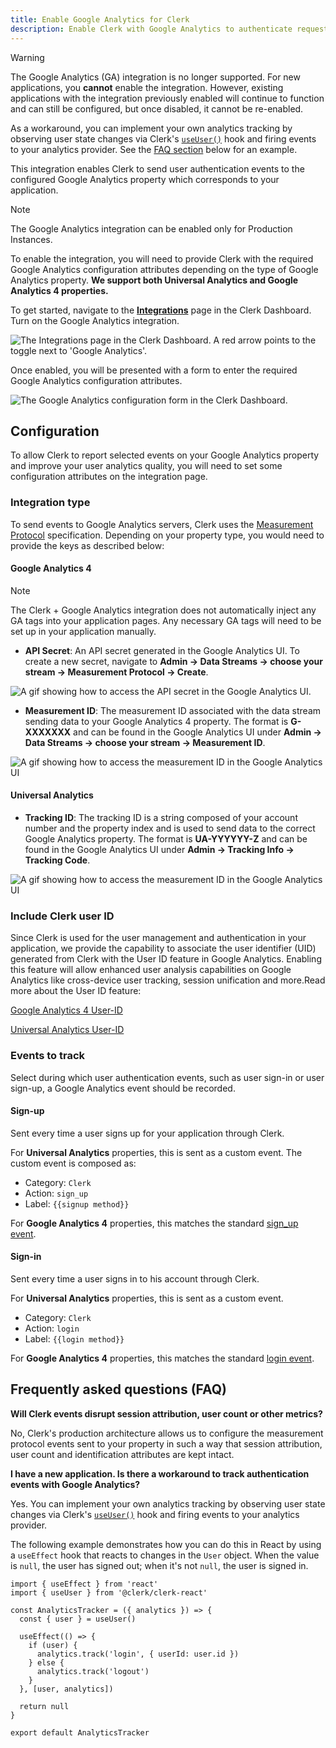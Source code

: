 ```yaml
---
title: Enable Google Analytics for Clerk
description: Enable Clerk with Google Analytics to authenticate requests to your application.
---
```


> [!WARNING]
> The Google Analytics (GA) integration is no longer supported. For new applications, you **cannot** enable the integration. However, existing applications with the integration previously enabled will continue to function and can still be configured, but once disabled, it cannot be re-enabled.
>
> As a workaround, you can implement your own analytics tracking by observing user state changes via Clerk's [`useUser()`](/docs/references/hooks/use-user) hook and firing events to your analytics provider. See the [FAQ section](#frequently-asked-questions-faq) below for an example.

This integration enables Clerk to send user authentication events to the configured Google Analytics property which corresponds to your application.

> [!NOTE]
> The Google Analytics integration can be enabled only for Production Instances.

To enable the integration, you will need to provide Clerk with the required Google Analytics configuration attributes depending on the type of Google Analytics property. **We support both Universal Analytics and Google Analytics 4 properties.**

To get started, navigate to the [**Integrations**](https://dashboard.clerk.com/last-active?path=integrations) page in the Clerk Dashboard. Turn on the Google Analytics integration.

![The Integrations page in the Clerk Dashboard. A red arrow points to the toggle next to 'Google Analytics'.](/docs/images/integrations/google/integrations.webp)

Once enabled, you will be presented with a form to enter the required Google Analytics configuration attributes.

![The Google Analytics configuration form in the Clerk Dashboard.](/docs/images/integrations/google/configuration-settings.webp)

## Configuration

To allow Clerk to report selected events on your Google Analytics property and improve your user analytics quality, you will need to set some configuration attributes on the integration page.

### Integration type

To send events to Google Analytics servers, Clerk uses the [Measurement Protocol](https://developers.google.com/analytics/devguides/collection/protocol) specification. Depending on your property type, you would need to provide the keys as described below:

#### Google Analytics 4

> [!NOTE]
> The Clerk + Google Analytics integration does not automatically inject any GA tags into your application pages. Any necessary GA tags will need to be set up in your application manually.

- **API Secret**: An API secret generated in the Google Analytics UI. To create a new secret, navigate to **Admin → Data Streams → choose your stream → Measurement Protocol → Create**.

![A gif showing how to access the API secret in the Google Analytics UI.](/docs/images/integrations/google/api-secret.gif)

- **Measurement ID**: The measurement ID associated with the data stream sending data to your Google Analytics 4 property. The format is **G-XXXXXXX** and can be found in the Google Analytics UI under **Admin → Data Streams → choose your stream → Measurement ID**.

![A gif showing how to access the measurement ID in the Google Analytics UI](/docs/images/integrations/google/measurement-id.gif)

#### Universal Analytics

- **Tracking ID**: The tracking ID is a string composed of your account number and the property index and is used to send data to the correct Google Analytics property. The format is **UA-YYYYYY-Z** and can be found in the Google Analytics UI under **Admin → Tracking Info → Tracking Code**.

![A gif showing how to access the measurement ID in the Google Analytics UI](/docs/images/integrations/google/tracking-id.webp)

### Include Clerk user ID

Since Clerk is used for the user management and authentication in your application, we provide the capability to associate the user identifier (UID) generated from Clerk with the User ID feature in Google Analytics. Enabling this feature will allow enhanced user analysis capabilities on Google Analytics like cross-device user tracking, session unification and more.Read more about the User ID feature:

[Google Analytics 4 User-ID](https://support.google.com/analytics/answer/9213390)

[Universal Analytics User-ID](https://support.google.com/analytics/answer/3123662?hl=en)

### Events to track

Select during which user authentication events, such as user sign-in or user sign-up, a Google Analytics event should be recorded.

#### Sign-up

Sent every time a user signs up for your application through Clerk.

For **Universal Analytics** properties, this is sent as a custom event. The custom event is composed as:

- Category: `Clerk`
- Action: `sign_up`
- Label: `{{signup method}}`

For **Google Analytics 4** properties, this matches the standard [sign\_up event](https://developers.google.com/analytics/devguides/collection/ga4/reference/events#sign_up).

#### Sign-in

Sent every time a user signs in to his account through Clerk.

For **Universal Analytics** properties, this is sent as a custom event.

- Category: `Clerk`
- Action: `login`
- Label: `{{login method}}`

For **Google Analytics 4** properties, this matches the standard [login event](https://developers.google.com/analytics/devguides/collection/ga4/reference/events#login).

## Frequently asked questions (FAQ)

**Will Clerk events disrupt session attribution, user count or other metrics?**

No, Clerk's production architecture allows us to configure the measurement protocol events sent to your property in such a way that session attribution, user count and identification attributes are kept intact.

**I have a new application. Is there a workaround to track authentication events with Google Analytics?**

Yes. You can implement your own analytics tracking by observing user state changes via Clerk's [`useUser()`](/docs/references/hooks/use-user) hook and firing events to your analytics provider.

The following example demonstrates how you can do this in React by using a `useEffect` hook that reacts to changes in the `User` object. When the value is `null`, the user has signed out; when it's not `null`, the user is signed in.

```tsx {{ filename: 'src/analytics-tracker.tsx' }}
import { useEffect } from 'react'
import { useUser } from '@clerk/clerk-react'

const AnalyticsTracker = ({ analytics }) => {
  const { user } = useUser()

  useEffect(() => {
    if (user) {
      analytics.track('login', { userId: user.id })
    } else {
      analytics.track('logout')
    }
  }, [user, analytics])

  return null
}

export default AnalyticsTracker
```
